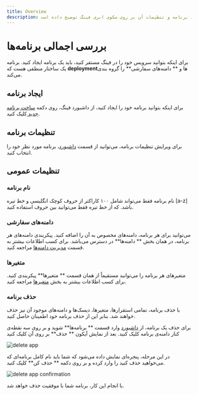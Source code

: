 ```yaml
---
title: Overview
description: در این سند نحوه ایجاد برنامه و تنظیمات آن بر روی سکوی ابری فینگ توضیح داده است.
---
```



# بررسی اجمالی برنامه‌ها

برای اینکه بتوانید سرویس خود را در فینگ مستقر کنید، باید یک برنامه ایجاد کنید. برنامه یک ساختار منطقی هست که **deployment**‌ها و ** دامنه‌های سفارشی** را گروه بندی می‌کند.

## ایجاد برنامه

برای اینکه بتوانید برنامه خود را ایجاد کنید، از داشبورد فینگ، روی دکمه [ ساخت برنامه جدید ](https://cloud.fing.ir) کلیک کنید.

## تنظیمات برنامه

برای ویرایش تنظیمات برنامه، می‌توانید از قسمت [داشبورد](https://cloud.fing.ir)، برنامه مورد نظر خود را انتخاب کنید.

## تنظیمات عمومی

### نام برنامه

نام برنامه فقط می‌تواند شامل ۱۰۰ کاراکتر از حروف کوچک انگلیسی و خط تیره [a-z] باشد. که از خط تیره فقط می‌توانید بین حروف استفاده کنید.

### دامنه‌های سفارشی

می‌توانید برای هر برنامه، دامنه‌های مخصوص به آن را اضافه کنید. پیکربندی دامنه‌‌های هر برنامه، در همان بخش ** دامنه‌ها** در دسترس می‌باشد. برای کسب اطلاعات بیشتر به قسمت [مدیریت دامنه‌ها](/apps/domains) مراجعه کنید.

### متغیرها

متغیرهای هر برنامه را می‌توانید مستقیماً از همان قسمت ** متغیرها** پیکربندی کنید. برای کسب اطلاعات بیشتر به بخش [متغیرها](/apps/environment-variables) مراجعه کنید.

### حذف برنامه

<Notice variant="warning">
  با حذف برنامه، تمامی استقرارها، متغیر‌ها، دیسک‌ها و دامنه‌های موجود آن نیز حذف
  خواهند شد. بنابر این از حذف برنامه خود اطمینان حاصل کنید.
</Notice>

برای حذف یک برنامه، از [داشبورد](https://cloud.fing.ir) وارد قسمت ** برنامه‌ها** شوید و بر روی سه نقطه‌ی کنار دامنه‌ی برنامه کلیک کنید. بعد از نمایش آیکون ** حذف** بر روی آن کلیک کنید

![delete app](/docs/images/apps-overview-choose-app.jpg)

در این مرحله، پنجره‌ای نمایش داده می‌شود که شما باید نام کامل برنامه‌ای که می‌خواهید حذف کنید را وارد کرده و بر روی دکمه ** حذف کن** کلیک کنید.

![delete app confirmation](/docs/images/apps-overview-delete.jpg)

با انجام این کار، برنامه شما با موفقیت حذف خواهد شد.
